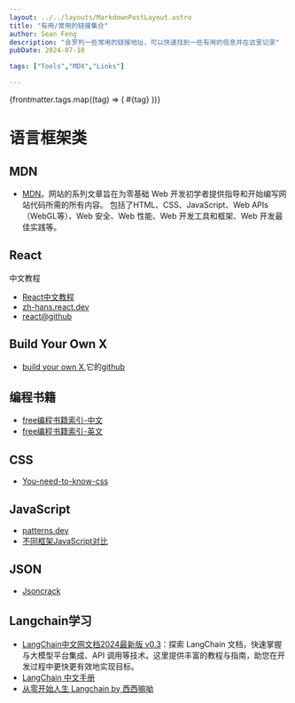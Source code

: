 ```yaml
---
layout: ../../layouts/MarkdownPostLayout.astro
title: "有用/常用的链接集合"
author: Sean Feng
description: "会罗列一些常用的链接地址，可以快速找到一些有用的信息并在这里记录"
pubDate: 2024-07-10

tags: ["Tools","MDX","Links"]

---
```


<div className="flex justify-center flex-wrap gap-2 mb-4">
  {frontmatter.tags.map((tag) => (
    <span key={tag} className="inline-block bg-gray-200 rounded-full px-3 py-1 text-sm font-semibold text-gray-700">
      #{tag}
    </span>
  ))}
</div>

# 语言框架类
## MDN
- [MDN](https://developer.mozilla.org/zh-CN/)。网站的系列文章旨在为零基础 Web 开发初学者提供指导和开始编写网站代码所需的所有内容。
包括了HTML、CSS、JavaScript、Web APIs（WebGL等）、Web 安全、Web 性能、Web 开发工具和框架、Web 开发最佳实践等。

## React
中文教程
- [React中文教程](https://react.docschina.org/learn)
- [zh-hans.react.dev](https://zh-hans.legacy.reactjs.org/tutorial/tutorial.html)
- [react@github](https://github.com/facebook/react)

## Build Your Own X
- [build your own X](https://build-your-own-x.vercel.app),它的[github](https://github.com/codecrafters-io/build-your-own-x?tab=readme-ov-file)

## 编程书籍
- [free编程书籍索引-中文](https://github.com/EbookFoundation/free-programming-books)
- [free编程书籍索引-英文](https://github.com/EbookFoundation/free-programming-books/blob/master/free-programming-books.md)

## CSS
- [You-need-to-know-css](https://lhammer.cn/You-need-to-know-css/#/)

## JavaScript
- [patterns.dev](https://patterns.dev/)
- [不同框架JavaScript对比](https://component-party.lainbo.com/)

## JSON
- [Jsoncrack](https://jsoncrack.com/)

## Langchain学习
- [LangChain中文网文档2024最新版 v0.3](https://www.langchain.com.cn/)：探索 LangChain 文档，快速掌握与大模型平台集成、API 调用等技术。这里提供丰富的教程与指南，助您在开发过程中更快更有效地实现目标。
- [LangChain 中文手册](https://www.langchain.com.cn/docs/introduction/)
- [从零开始人生 Langchain by 西西嘛呦](https://www.zhihu.com/people/gong-ou-bo/posts)